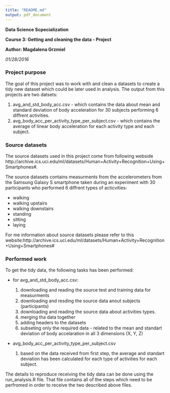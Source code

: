 ```yaml
---
title: "README.md"
output: pdf_document
---
```


**Data Science Scpecialization**

**Course 3: Getting and cleaning the data - Project**

**Author: Magdalena Grzmiel**

*01/28/2016*


### Project purpose
The goal of this project was to work with and clean a datasets to create a tidy new dataset which could be later used in analysis. 
The output from this projects are two datsets: 

1. avg_and_std_body_acc.csv - which contains the data about mean and standard deviation of body acceleration for 30 subjects performing 6 diffrent activities.
2. avg_body_acc_per_activity_type_per_subject.csv - which contains the average of linear body acceleration for each activity type and each subject.


### Source datasets
The source datasets used in this project come from following webside http://archive.ics.uci.edu/ml/datasets/Human+Activity+Recognition+Using+Smartphones#.

The source datasets contains measurments from the accelerometers from the Samsung Galaxy S smartphone taken during an experiment with 30 participants who performed 6 diffrent types of acticvities:  

* walking
* walking upstairs
* walking downstairs
* standing
* sitting
* laying

For me information about source datasets please refer to this website:http://archive.ics.uci.edu/ml/datasets/Human+Activity+Recognition+Using+Smartphones#



### Performed work
To get the tidy data, the following tasks has been performed:

- for avg_and_std_body_acc.csv:

    1. downloading and reading the source test and training data for measurments
    2. downloading and resding the source data anout subjects (participants)
    3. downloading and reading the source data about activities types.
    4. merging tha data together
    5. adding headers to the datasets
    6. subseting only the required data - related to the mean and standart deviation of body accelaration in all 3 dimensions (X, Y, Z)
    
- avg_body_acc_per_activity_type_per_subject.csv

    1. based on the data received from first step, the average and standart deviation has been calculated for each type of activities for each subject.  

The details to reproduce receiving the tidy data can be done using the run_analysis.R file. 
That file contains all of the steps which need to be perfromed in order to receive the two described above files. 
